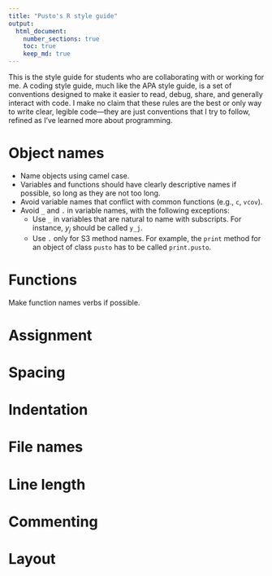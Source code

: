 ```yaml
---
title: "Pusto's R style guide"
output: 
  html_document:
    number_sections: true
    toc: true
    keep_md: true
---
```


This is the style guide for students who are collaborating with or working for me. A coding style guide, much like the APA style guide, is a set of conventions designed to make it easier to read, debug, share, and generally interact with code. I make no claim that these rules are the best or only way to write clear, legible code---they are just conventions that I try to follow, refined as I've learned more about programming. 

# Object names

* Name objects using camel case. 
* Variables and functions should have clearly descriptive names if possible, so long as they are not too long. 
* Avoid variable names that conflict with common functions (e.g., `c`, `vcov`).
* Avoid `_` and `.` in variable names, with the following exceptions:
    * Use `_` in variables that are natural to name with subscripts. For instance, $y_j$ should be called `y_j`.  
    * Use `.` only for S3 method names. For example, the `print` method for an object of class `pusto` has to be called `print.pusto`. 

# Functions

Make function names verbs if possible. 

# Assignment

# Spacing

# Indentation

# File names

# Line length

# Commenting

# Layout
